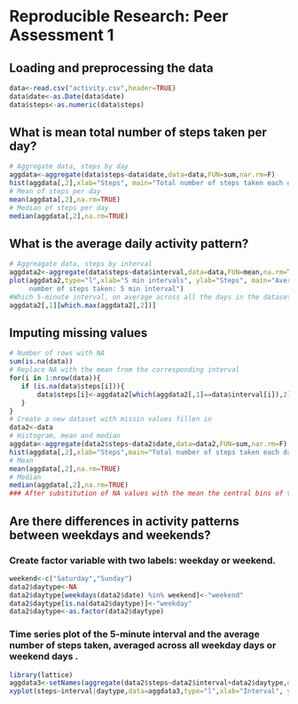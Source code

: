 Reproducible Research: Peer Assessment 1
========================================================


## Loading and preprocessing the data
```r
data<-read.csv("activity.csv",header=TRUE)
data$date<-as.Date(data$date)
data$steps<-as.numeric(data$steps)
```


## What is mean total number of steps taken per day?
```r
# Aggregate data, steps by day
aggdata<-aggregate(data$steps~data$date,data=data,FUN=sum,nar.rm=F)
hist(aggdata[,2],xlab="Steps", main="Total number of steps taken each day")
# Mean of steps per day
mean(aggdata[,2],na.rm=TRUE)
# Median of steps per day
median(aggdata[,2],na.rm=TRUE)
```

## What is the average daily activity pattern?
```r
# Aggreagate data, steps by interval
aggdata2<-aggregate(data$steps~data$interval,data=data,FUN=mean,na.rm=T)
plot(aggdata2,type="l",xlab="5 min intervals", ylab="Steps", main="Average 
     number of steps taken: 5 min interval")
#Which 5-minute interval, on average across all the days in the dataset, contains the maximum number of steps?
aggdata2[,1][which.max(aggdata2[,2])]
```

## Imputing missing values
```r
# Number of rows with NA
sum(is.na(data))
# Replace NA with the mean from the corresponding interval
for(i in 1:nrow(data)){
   if (is.na(data$steps[i])){
       data$steps[i]<-aggdata2[which(aggdata2[,1]==data$interval[i]),2]
   }
}
# Create a new dataset with missin values fillen in
data2<-data
# Histogram, mean and median
aggdata<-aggregate(data2$steps~data2$date,data=data2,FUN=sum,nar.rm=F)
hist(aggdata[,2],xlab="Steps",main="Total number of steps taken each day: imputing missing values")
# Mean
mean(aggdata[,2],na.rm=TRUE)
# Median
median(aggdata[,2],na.rm=TRUE)
### After substitution of NA values with the mean the central bins of the distribution tend to increase, mainly because using the mean reinforces only the most common values. However the mean and the median remain almost identical.
```

## Are there differences in activity patterns between weekdays and weekends?
### Create factor variable with two labels: weekday or weekend.
```r
weekend<-c("Saturday","Sunday")
data2$daytype<-NA
data2$daytype[weekdays(data2$date) %in% weekend]<-"weekend"
data2$daytype[is.na(data2$daytype)]<-"weekday"
data2$daytype<-as.factor(data2$daytype)
```

### Time series plot  of the 5-minute interval  and the average number of steps taken, averaged across all weekday days or weekend days . 
```r
library(lattice)
aggdata3<-setNames(aggregate(data2$steps~data2$interval+data2$daytype,data=data2,FUN=sum,nar.rm=F),c("interval","daytype","steps"))
xyplot(steps~interval|daytype,data=aggdata3,type="l",xlab="Interval", ylab="Number of steps",layout=c(1,2))
     
     
     
```